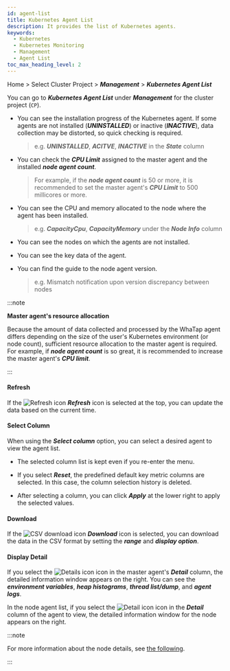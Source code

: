 ```yaml
---
id: agent-list
title: Kubernetes Agent List
description: It provides the list of Kubernetes agents.
keywords:
  - Kubernetes
  - Kubernetes Monitoring
  - Management
  - Agent List
toc_max_heading_level: 2
---
```


Home > Select Cluster Project > **_Management_** > **_Kubernetes Agent List_** 

You can go to **_Kubernetes Agent List_** under **_Management_** for the cluster project (<code class='my'>CP</code>). 

<ImgLang img='k8s-agent-list.png' desc='Kubernetes agent list' />

- You can see the installation progress of the Kubernetes agent. If some agents are not installed (**_UNINSTALLED_**) or inactive (**_INACTIVE_**), data collection may be distorted, so quick checking is required. 

  > e.g. **_UNINSTALLED_**, **_ACITVE_**, **_INACTIVE_** in the **_State_** column

- You can check the **_CPU Limit_** assigned to the master agent and the installed **_node agent count_**. 

  > For example, if the **_node agent count_** is 50 or more, it is recommended to set the master agent's **_CPU Limit_** to 500 millicores or more.

- You can see the CPU and memory allocated to the node where the agent has been installed. 

  > e.g. **_CapacityCpu_**, **_CapacityMemory_** under the **_Node Info_** column 

- You can see the nodes on which the agents are not installed. 

- You can see the key data of the agent. 

- You can find the guide to the node agent version.

  > e.g. Mismatch notification upon version discrepancy between nodes

:::note 

**Master agent's resource allocation**

Because the amount of data collected and processed by the WhaTap agent differs depending on the size of the user's Kubernetes environment (or node count), sufficient resource allocation to the master agent is required. For example, if **_node agent count_** is so great, it is recommended to increase the master agent's **_CPU limit_**.

:::

#### Refresh

If the ![Refresh icon](/img/ic-refresh2.svg) **_Refresh_** icon is selected at the top, you can update the data based on the current time.

#### Select Column

When using the **_Select column_** option, you can select a desired agent to view the agent list. 

- The selected column list is kept even if you re-enter the menu.

- If you select **_Reset_**, the predefined default key metric columns are selected. In this case, the column selection history is deleted.

- After selecting a column, you can click **_Apply_** at the lower right to apply the selected values.

#### Download

If the ![CSV download icon](/img/ico-csv.svg) **_Download_** icon is selected, you can download the data in the CSV format by setting the **_range_** and **_display option_**. 

#### Display Detail

If you select the ![Details icon](/img/ico-detail-view.svg) icon in the master agent's **_Detail_** column, the detailed information window appears on the right. You can see the **_environment variables_**, **_heap histograms_**, **_thread list/dump_**, and **_agent logs_**. 

In the node agent list, if you select the ![Detail icon](/img/ico-detail-view.svg) icon in the **_Detail_** column of the agent to view, the detailed information window for the node appears on the right. 

:::note 

For more information about the node details, see [the following](resource-node-list#node-list-details).

:::

